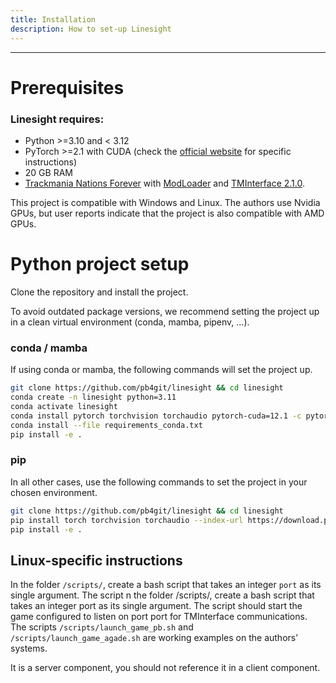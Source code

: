 ```yaml
---
title: Installation
description: How to set-up Linesight
---
```

--- 
# Prerequisites

### Linesight requires:
- Python >=3.10 and < 3.12
- PyTorch >=2.1 with CUDA (check the [official website](https://pytorch.org/get-started/locally/) for specific instructions)
- 20 GB RAM
- [Trackmania Nations Forever](https://store.steampowered.com/app/11020/TrackMania_Nations_Forever/) with [ModLoader](https://tomashu.dev/software/tmloader/) and [TMInterface 2.1.0](https://www.donadigo.com/tminterface/).

This project is compatible with Windows and Linux. The authors use Nvidia GPUs, but user reports indicate that the project is also compatible with AMD GPUs.

# Python project setup

Clone the repository and install the project.

To avoid outdated package versions, we recommend setting the project up in a clean virtual environment (conda, mamba, pipenv, …).

### conda / mamba

If using conda or mamba, the following commands will set the project up.

```bash
git clone https://github.com/pb4git/linesight && cd linesight
conda create -n linesight python=3.11
conda activate linesight
conda install pytorch torchvision torchaudio pytorch-cuda=12.1 -c pytorch -c nvidia # from pytorch website
conda install --file requirements_conda.txt
pip install -e .
```

### pip

In all other cases, use the following commands to set the project in your chosen environment.

```bash
git clone https://github.com/pb4git/linesight && cd linesight
pip install torch torchvision torchaudio --index-url https://download.pytorch.org/whl/cu121 # from pytorch website
pip install -e .
```

## Linux-specific instructions

In the folder ``/scripts/``, create a bash script that takes an integer ``port`` as its single argument. The script n the folder /scripts/, create a bash script that takes an integer port as its single argument. The script should start the game configured to listen on port port for TMInterface communications. The scripts ``/scripts/launch_game_pb.sh`` and ``/scripts/launch_game_agade.sh`` are working examples on the authors’ systems.

<Note>
    It is a server component, you should not reference it in a client component.
</Note>